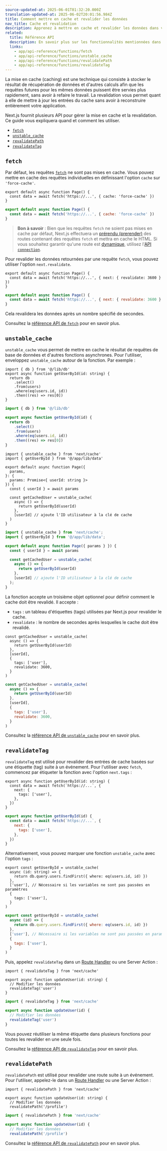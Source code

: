 ```yaml
---
source-updated-at: 2025-06-01T01:32:20.000Z
translation-updated-at: 2025-06-02T20:01:56.984Z
title: Comment mettre en cache et revalider les données
nav_title: Cache et revalidation
description: Apprenez à mettre en cache et revalider les données dans votre application.
related:
  title: Référence API
  description: En savoir plus sur les fonctionnalités mentionnées dans cette page en consultant la référence API.
  links:
    - app/api-reference/functions/fetch
    - app/api-reference/functions/unstable_cache
    - app/api-reference/functions/revalidatePath
    - app/api-reference/functions/revalidateTag
---
```


La mise en cache (caching) est une technique qui consiste à stocker le résultat de récupération de données et d'autres calculs afin que les requêtes futures pour les mêmes données puissent être servies plus rapidement, sans avoir à refaire le travail. La revalidation vous permet quant à elle de mettre à jour les entrées du cache sans avoir à reconstruire entièrement votre application.

Next.js fournit plusieurs API pour gérer la mise en cache et la revalidation. Ce guide vous expliquera quand et comment les utiliser.

- [`fetch`](#fetch)
- [`unstable_cache`](#unstable_cache)
- [`revalidatePath`](#revalidatepath)
- [`revalidateTag`](#revalidatetag)

## `fetch`

Par défaut, les requêtes [`fetch`](/docs/app/api-reference/functions/fetch) ne sont pas mises en cache. Vous pouvez mettre en cache des requêtes individuelles en définissant l'option `cache` sur `'force-cache'`.

```tsx filename="app/page.tsx" switcher
export default async function Page() {
  const data = await fetch('https://...', { cache: 'force-cache' })
}
```

```jsx filename="app/page.jsx" switcher
export default async function Page() {
  const data = await fetch('https://...', { cache: 'force-cache' })
}
```

> **Bon à savoir** : Bien que les requêtes `fetch` ne soient pas mises en cache par défaut, Next.js effectuera un [prérendu (prerender)](/docs/app/getting-started/partial-prerendering#static-rendering) des routes contenant des requêtes `fetch` et mettra en cache le HTML. Si vous souhaitez garantir qu'une route est [dynamique](/docs/app/getting-started/partial-prerendering#dynamic-rendering), utilisez l'[API `connection`](/docs/app/api-reference/functions/connection).

Pour revalider les données retournées par une requête `fetch`, vous pouvez utiliser l'option `next.revalidate`.

```tsx filename="app/page.tsx" switcher
export default async function Page() {
  const data = await fetch('https://...', { next: { revalidate: 3600 } })
}
```

```jsx filename="app/page.jsx" switcher
export default async function Page() {
  const data = await fetch('https://...', { next: { revalidate: 3600 } })
}
```

Cela revalidera les données après un nombre spécifié de secondes.

Consultez la [référence API de `fetch`](/docs/app/api-reference/functions/fetch) pour en savoir plus.

## `unstable_cache`

`unstable_cache` vous permet de mettre en cache le résultat de requêtes de base de données et d'autres fonctions asynchrones. Pour l'utiliser, enveloppez `unstable_cache` autour de la fonction. Par exemple :

```tsx filename="app/lib/data.ts swichter
import { db } from '@/lib/db'
export async function getUserById(id: string) {
  return db
    .select()
    .from(users)
    .where(eq(users.id, id))
    .then((res) => res[0])
}
```

```jsx filename="app/lib/data.js" switcher
import { db } from '@/lib/db'

export async function getUserById(id) {
  return db
    .select()
    .from(users)
    .where(eq(users.id, id))
    .then((res) => res[0])
}
```

```tsx filename="app/page.tsx" highlight={2,11,13} switcher
import { unstable_cache } from 'next/cache'
import { getUserById } from '@/app/lib/data'

export default async function Page({
  params,
}: {
  params: Promise<{ userId: string }>
}) {
  const { userId } = await params

  const getCachedUser = unstable_cache(
    async () => {
      return getUserById(userId)
    },
    [userId] // ajoute l'ID utilisateur à la clé de cache
  )
}
```

```jsx filename="app/page.jsx" highlight={2,7,9} switcher
import { unstable_cache } from 'next/cache';
import { getUserById } from '@/app/lib/data';

export default async function Page({ params } }) {
  const { userId } = await params

  const getCachedUser = unstable_cache(
    async () => {
      return getUserById(userId)
    },
    [userId] // ajoute l'ID utilisateur à la clé de cache
  );
}
```

La fonction accepte un troisième objet optionnel pour définir comment le cache doit être revalidé. Il accepte :

- `tags` : un tableau d'étiquettes (tags) utilisées par Next.js pour revalider le cache.
- `revalidate` : le nombre de secondes après lesquelles le cache doit être revalidé.

```tsx filename="app/page.tsx" highlight={6-9} switcher
const getCachedUser = unstable_cache(
  async () => {
    return getUserById(userId)
  },
  [userId],
  {
    tags: ['user'],
    revalidate: 3600,
  }
)
```

```jsx filename="app/page.js" highlight={6-9} switcher
const getCachedUser = unstable_cache(
  async () => {
    return getUserById(userId)
  },
  [userId],
  {
    tags: ['user'],
    revalidate: 3600,
  }
)
```

Consultez la [référence API de `unstable_cache`](/docs/app/api-reference/functions/unstable_cache) pour en savoir plus.

## `revalidateTag`

`revalidateTag` est utilisé pour revalider des entrées de cache basées sur une étiquette (tag) suite à un événement. Pour l'utiliser avec `fetch`, commencez par étiqueter la fonction avec l'option `next.tags` :

```tsx filename="app/lib/data.ts" highlight={3-5} switcher
export async function getUserById(id: string) {
  const data = await fetch(`https://...`, {
    next: {
      tags: ['user'],
    },
  })
}
```

```jsx filename="app/lib/data.js" highlight={3-5} switcher
export async function getUserById(id) {
  const data = await fetch(`https://...`, {
    next: {
      tags: ['user'],
    },
  })
}
```

Alternativement, vous pouvez marquer une fonction `unstable_cache` avec l'option `tags` :

```tsx filename="app/lib/data.ts" highlight={6-8} switcher
export const getUserById = unstable_cache(
  async (id: string) => {
    return db.query.users.findFirst({ where: eq(users.id, id) })
  },
  ['user'], // Nécessaire si les variables ne sont pas passées en paramètres
  {
    tags: ['user'],
  }
)
```

```jsx filename="app/lib/data.js" highlight={6-8} switcher
export const getUserById = unstable_cache(
  async (id) => {
    return db.query.users.findFirst({ where: eq(users.id, id) })
  },
  ['user'], // Nécessaire si les variables ne sont pas passées en paramètres
  {
    tags: ['user'],
  }
)
```

Puis, appelez `revalidateTag` dans un [Route Handler](/docs/app/api-reference/file-conventions/route) ou une Server Action :

```tsx filename="app/lib/actions.ts" highlight={1} switcher
import { revalidateTag } from 'next/cache'

export async function updateUser(id: string) {
  // Modifier les données
  revalidateTag('user')
}
```

```jsx filename="app/lib/actions.js" highlight={1} switcher
import { revalidateTag } from 'next/cache'

export async function updateUser(id) {
  // Modifier les données
  revalidateTag('user')
}
```

Vous pouvez réutiliser la même étiquette dans plusieurs fonctions pour toutes les revalider en une seule fois.

Consultez la [référence API de `revalidateTag`](/docs/app/api-reference/functions/revalidateTag) pour en savoir plus.

## `revalidatePath`

`revalidatePath` est utilisé pour revalider une route suite à un événement. Pour l'utiliser, appelez-le dans un [Route Handler](/docs/app/api-reference/file-conventions/route) ou une Server Action :

```tsx filename="app/lib/actions.ts" highlight={1} switcher
import { revalidatePath } from 'next/cache'

export async function updateUser(id: string) {
  // Modifier les données
  revalidatePath('/profile')
```

```jsx filename="app/lib/actions.js" highlight={1} switcher
import { revalidatePath } from 'next/cache'

export async function updateUser(id) {
  // Modifier les données
  revalidatePath('/profile')
```

Consultez la [référence API de `revalidatePath`](/docs/app/api-reference/functions/revalidatePath) pour en savoir plus.